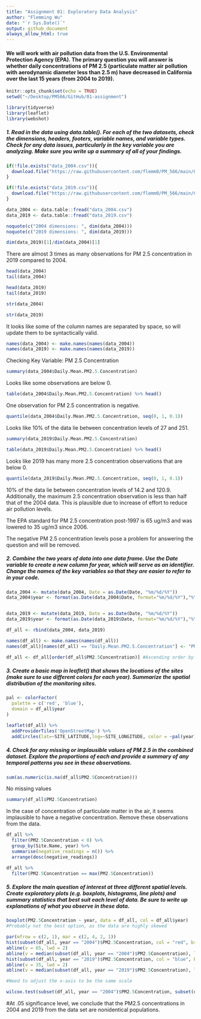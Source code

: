 ```yaml
---
title: "Assignment 01: Exploratory Data Analysis"
author: "Flemming Wu"
date: "`r Sys.Date()`"
output: github_document
always_allow_html: true
---
```

#### We will work with air pollution data from the U.S. Environmental Protection Agency (EPA). The primary question you will answer is whether daily concentrations of PM 2.5 (particulate matter air pollution with aerodynamic diameter less than 2.5 m) have decreased in California over the last 15 years (from 2004 to 2019).

```r
knitr::opts_chunk$set(echo = TRUE)
setwd("~/Desktop/PM566/GitHub/01-assignment")
```

```r
library(tidyverse)
library(leaflet)
library(webshot)
```


##### 1. Read in the data using data.table(). For each of the two datasets, check the dimensions, headers, footers, variable names, and variable types. Check for any data issues, particularly in the key variable you are analyzing. Make sure you write up a summary of all of your findings.

```r
if(!file.exists("data_2004.csv")){
  download.file("https://raw.githubusercontent.com/flemm0/PM_566/main/01-assignment/data_2004.csv", destfile = "data_2004.csv", method="libcurl", timeout = 60)
}

if(!file.exists("data_2019.csv")){
  download.file("https://raw.githubusercontent.com/flemm0/PM_566/main/01-assignment/data_2019.csv", destfile = "data_2019.csv", method="libcurl", timeout=60)
}

data_2004 <- data.table::fread("data_2004.csv")
data_2019 <- data.table::fread("data_2019.csv")
```

```r
noquote(c("2004 dimensions: ", dim(data_2004)))
noquote(c("2019 dimensions: ", dim(data_2019)))
```
```r
dim(data_2019)[1]/dim(data_2004)[1]
```
There are almost 3 times as many observations for PM 2.5 concentration in 2019 compared to 2004.

```r
head(data_2004)
tail(data_2004)
```

```r
head(data_2019)
tail(data_2019)
```

```r
str(data_2004)
```

```r
str(data_2019)
```
It looks like some of the column names are separated by space, so will update them to be syntactically valid.
```r
names(data_2004) <- make.names(names(data_2004))
names(data_2019) <- make.names(names(data_2019))
```

Checking Key Variable: PM 2.5 Concentration
```r
summary(data_2004$Daily.Mean.PM2.5.Concentration)
```
Looks like some observations are below 0.

```r
table(data_2004$Daily.Mean.PM2.5.Concentration) %>% head()
```
One observation for PM 2.5 concentration is negative.

```r
quantile(data_2004$Daily.Mean.PM2.5.Concentration, seq(0, 1, 0.1))
```
Looks like 10% of the data lie between concentration levels of 27 and 251.


```r
summary(data_2019$Daily.Mean.PM2.5.Concentration)
```
```r
table(data_2019$Daily.Mean.PM2.5.Concentration) %>% head()
```
Looks like 2019 has many more 2.5 concentration observations that are below 0.

```r
quantile(data_2019$Daily.Mean.PM2.5.Concentration, seq(0, 1, 0.1))
```
10% of the data lie between concentration levels of 14.2 and 120.9. Additionally, the maximum 2.5 concentration observation is less than half that of the 2004 data. This is plausible due to increase of effort to reduce air pollution levels.

The EPA standard for PM 2.5 concentration post-1997 is 65 ug/m3 and was lowered to 35 ug/m3 since 2006.

The negative PM 2.5 concentration levels pose a problem for answering the question and will be removed.







##### 2. Combine the two years of data into one data frame. Use the Date variable to create a new column for year, which will serve as an identifier. Change the names of the key variables so that they are easier to refer to in your code.

```r
data_2004 <- mutate(data_2004, Date = as.Date(Date, "%m/%d/%Y"))
data_2004$year <- format(as.Date(data_2004$Date, format="%m/%d/%Y"),"%Y")


data_2019 <- mutate(data_2019, Date = as.Date(Date, "%m/%d/%Y"))
data_2019$year <- format(as.Date(data_2019$Date, format="%m/%d/%Y"),"%Y")
```


```r
df_all <- rbind(data_2004, data_2019)

names(df_all) <- make.names(names(df_all))
names(df_all)[names(df_all) == "Daily.Mean.PM2.5.Concentration"] <- "PM2.5Concentration"

df_all <- df_all[order(df_all$PM2.5Concentration)] #Ascending order by PM 2.5

```






##### 3. Create a basic map in leaflet() that shows the locations of the sites (make sure to use different colors for each year). Summarize the spatial distribution of the monitoring sites.

```r

pal <- colorFactor(
  palette = c('red', 'blue'),
  domain = df_all$year
)

leaflet(df_all) %>%
  addProviderTiles('OpenStreetMap') %>%
  addCircles(lat=~SITE_LATITUDE,lng=~SITE_LONGITUDE, color = ~pal(year))
```



##### 4. Check for any missing or implausible values of PM 2.5 in the combined dataset. Explore the proportions of each and provide a summary of any temporal patterns you see in these observations.

```r
sum(as.numeric(is.na(df_all$PM2.5Concentration)))
```
No missing values

```r
summary(df_all$PM2.5Concentration)
```
In the case of concentration of particulate matter in the air, it seems implausible to have a negative concentration. Remove these observations from the data.

```r
df_all %>%
  filter(PM2.5Concentration < 0) %>%
  group_by(Site.Name, year) %>%
  summarise(negative_readings = n()) %>%
  arrange(desc(negative_readings))
```


```r
df_all %>%
  filter(PM2.5Concentration == max(PM2.5Concentration))
```



##### 5. Explore the main question of interest at three different spatial levels. Create exploratory plots (e.g. boxplots, histograms, line plots) and summary statistics that best suit each level of data. Be sure to write up explanations of what you observe in these data.


```r
boxplot(PM2.5Concentration ~ year, data = df_all, col = df_all$year)
#Probably not the best option, as the data are highly skewed
```


```r
par(mfrow = c(2, 1), mar = c(2, 4, 2, 1))
hist(subset(df_all, year == "2004")$PM2.5Concentration, col = "red", breaks = 200, main = "2004 PM 2.5 Concentration", xlab = "PM 2.5")
abline(v = 65, lwd = 2)
abline(v = median(subset(df_all, year == "2004")$PM2.5Concentration), lwd = 2, col = "purple")
hist(subset(df_all, year == "2019")$PM2.5Concentration, col = "blue", breaks = 200, main = "2019 PM 2.5 Concentration", xlab = "PM 2.5")
abline(v = 35, lwd = 2)
abline(v = median(subset(df_all, year == "2019")$PM2.5Concentration), lwd = 2, col = "purple")

#Need to adjust the x-axis to be the same scale
```






```r
wilcox.test(subset(df_all, year == "2004")$PM2.5Concentration, subset(df_all, year == "2019")$PM2.5Concentration)
```
#At .05 significance level, we conclude that the PM2.5 concentrations in 2004 and 2019 from the data set are nonidentical populations.
